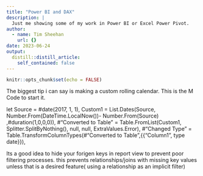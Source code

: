 ```yaml
---
title: "Power BI and DAX"
description: |
  Just me showing some of my work in Power BI or Excel Power Pivot.
author:
  - name: Tim Sheehan
    url: {}
date: 2023-06-24
output:
  distill::distill_article:
    self_contained: false
---
```



```r
knitr::opts_chunk$set(echo = FALSE)
```

The biggest tip i can say is making a custom rolling calendar. This is the M Code to start it.

let
    Source = #date(2017, 1, 1),
    Custom1 = List.Dates(Source, Number.From(DateTime.LocalNow())- Number.From(Source) ,#duration(1,0,0,0)),
    #"Converted to Table" = Table.FromList(Custom1, Splitter.SplitByNothing(), null, null, ExtraValues.Error),
    #"Changed Type" = Table.TransformColumnTypes(#"Converted to Table",{{"Column1", type date}}),
    
  
  
  Its a good idea to hide your forigen keys in report view to prevent poor filtering processes. this prevents relationships/joins with missing key values unless that is a desired feature( using a relationship as an implicit filter)  
    